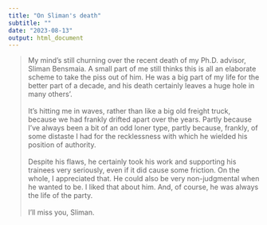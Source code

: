 ```yaml
---
title: "On Sliman's death"
subtitle: ""
date: "2023-08-13"
output: html_document
---
```


> My mind's still churning over the recent death of my Ph.D. advisor, Sliman Bensmaia. A small part of me still thinks this is all an elaborate scheme to take the piss out of him. He was a big part of my life for the better part of a decade, and his death certainly leaves a huge hole in many others'.<br><br>
It's hitting me in waves, rather than like a big old freight truck, because we had frankly drifted apart over the years. Partly because I've always been a bit of an odd loner type, partly because, frankly, of some distaste I had for the recklessness with which he wielded his position of authority.<br><br>
Despite his flaws, he certainly took his work and supporting his trainees very seriously, even if it did cause some friction. On the whole, I appreciated that. He could also be very non-judgmental when he wanted to be. I liked that about him. And, of course, he was always the life of the party.<br><br>
I'll miss you, Sliman.